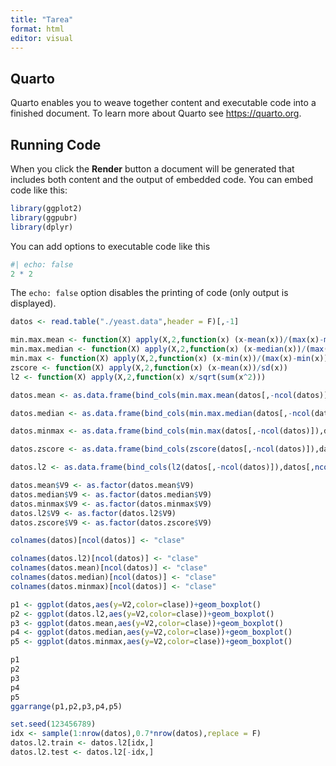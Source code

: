 ```yaml
---
title: "Tarea"
format: html
editor: visual
---
```


## Quarto

Quarto enables you to weave together content and executable code into a finished document. To learn more about Quarto see <https://quarto.org>.

## Running Code

When you click the **Render** button a document will be generated that includes both content and the output of embedded code. You can embed code like this:

```r
library(ggplot2)
library(ggpubr)
library(dplyr)
```

You can add options to executable code like this

```r
#| echo: false
2 * 2
```

The `echo: false` option disables the printing of code (only output is displayed).

```r

datos <- read.table("./yeast.data",header = F)[,-1]
```

```r
min.max.mean <- function(X) apply(X,2,function(x) (x-mean(x))/(max(x)-min(x)))
min.max.median <- function(X) apply(X,2,function(x) (x-median(x))/(max(x)-min(x)))
min.max <- function(X) apply(X,2,function(x) (x-min(x))/(max(x)-min(x)))
zscore <- function(X) apply(X,2,function(x) (x-mean(x))/sd(x))
l2 <- function(X) apply(X,2,function(x) x/sqrt(sum(x^2))) 

datos.mean <- as.data.frame(bind_cols(min.max.mean(datos[,-ncol(datos)]),datos[,ncol(datos)]))

datos.median <- as.data.frame(bind_cols(min.max.median(datos[,-ncol(datos)]),datos[,ncol(datos)]))

datos.minmax <- as.data.frame(bind_cols(min.max(datos[,-ncol(datos)]),datos[,ncol(datos)]))

datos.zscore <- as.data.frame(bind_cols(zscore(datos[,-ncol(datos)]),datos[,ncol(datos)]))

datos.l2 <- as.data.frame(bind_cols(l2(datos[,-ncol(datos)]),datos[,ncol(datos)]))

datos.mean$V9 <- as.factor(datos.mean$V9)
datos.median$V9 <- as.factor(datos.median$V9)
datos.minmax$V9 <- as.factor(datos.minmax$V9)
datos.l2$V9 <- as.factor(datos.l2$V9)
datos.zscore$V9 <- as.factor(datos.zscore$V9)


```

```r
colnames(datos)[ncol(datos)] <- "clase"

colnames(datos.l2)[ncol(datos)] <- "clase"
colnames(datos.mean)[ncol(datos)] <- "clase"
colnames(datos.median)[ncol(datos)] <- "clase"
colnames(datos.minmax)[ncol(datos)] <- "clase"

p1 <- ggplot(datos,aes(y=V2,color=clase))+geom_boxplot()
p2 <- ggplot(datos.l2,aes(y=V2,color=clase))+geom_boxplot()
p3 <- ggplot(datos.mean,aes(y=V2,color=clase))+geom_boxplot()
p4 <- ggplot(datos.median,aes(y=V2,color=clase))+geom_boxplot()
p5 <- ggplot(datos.minmax,aes(y=V2,color=clase))+geom_boxplot()

p1
p2
p3
p4
p5
ggarrange(p1,p2,p3,p4,p5)
```

```r
set.seed(123456789)
idx <- sample(1:nrow(datos),0.7*nrow(datos),replace = F)
datos.l2.train <- datos.l2[idx,]
datos.l2.test <- datos.l2[-idx,]
```
